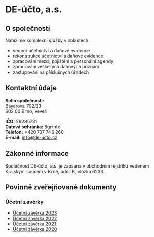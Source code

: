 # DE-účto, a.s.

## O společnosti

Nabízíme komplexní služby v oblastech:
- vedení účetnictví a daňové evidence
- rekonstrukce účetnictví a daňové evidence
- zpracování mezd, pojištění a personální agendy
- zpracování veškerých daňových přiznání
- zastupování na příslušných úřadech

## Kontaktní údaje

**Sídlo společnosti:**  
Bayerova 792/23  
602 00 Brno, Veveří

**IČO:** 29235731  
**Datová schránka:** 8grtntx  
**Telefon:** +420 737 746 260  
**E-mail:** info@de-ucto.cz

## Zákonné informace

Společnost DE-účto, a.s. je zapsána v obchodním rejstříku vedeném Krajským soudem v Brně, oddíl B, vložka 6233.

## Povinně zveřejňované dokumenty

### Účetní závěrky
- [Účetní závěrka 2023](https://raw.githubusercontent.com/AndrejKiri/de-ucto/efac6ca462ffa8da8f9657a33f1167ef16e87517/public/dokumenty/uz2023.pdf) 
- [Účetní závěrka 2022](https://raw.githubusercontent.com/AndrejKiri/de-ucto/efac6ca462ffa8da8f9657a33f1167ef16e87517/public/dokumenty/uz2022.pdf) 
- [Účetní závěrka 2021](https://raw.githubusercontent.com/AndrejKiri/de-ucto/efac6ca462ffa8da8f9657a33f1167ef16e87517/public/dokumenty/uz2021.pdf) 
- [Účetní závěrka 2020](https://raw.githubusercontent.com/AndrejKiri/de-ucto/efac6ca462ffa8da8f9657a33f1167ef16e87517/public/dokumenty/uz2020.pdf) 